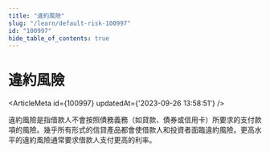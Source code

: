 ```yaml
---
title: "違約風險"
slug: "/learn/default-risk-100997"
id: "100997"
hide_table_of_contents: true
---
```



# 違約風險

<ArticleMeta id={100997} updatedAt={'2023-09-26 13:58:51'} />
<div className='border-solid border-b border-t-0 my-4 border-[var(--ifm-color-gray-300)]' />

違約風險是指借款人不會按照債務義務（如貸款、債券或信用卡）所要求的支付款項的風險。幾乎所有形式的信貸產品都會使借款人和投資者面臨違約風險。更高水平的違約風險通常要求借款人支付更高的利率。
